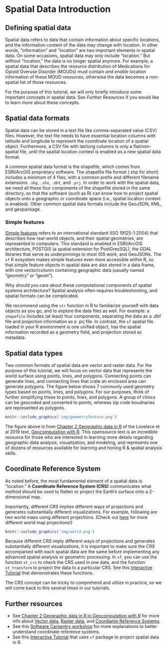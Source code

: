 # Spatial Data Introduction

## Defining spatial data  {#SD-spatial-data}
Spatial data refers to data that contain information about specific locations, and the information content of the data may change with location. In other words, "information" and "location" are two important elements in spatial data. On some occasions, spatial data may only include "location." But without "location," the data is no longer spatial anymore. For example, a spatial data that describes the resource distribution of Medications for Opioid Overuse Disorder (MOUDs) must contain *and enable* location information of these MOUD resources, otherwise the data becomes a non-spatial list of those resources.

For the purpose of this tutorial, we will only briefly introduce some important concepts in spatial data. See *Further Resources* if you would like to learn more about these concepts. 

## Spatial data formats {#SD-vector-data}
Spatial data can be stored in a text file like comma-separated value (CSV) files. However, the text file needs to have essential location columns with latitude and longitude to represent the coordinate location of a spatial object. Furthermore, a CSV file with lat/long columns is only a flat/non-spatial file, until the spatial location context is enabled as a new spatial data format.

A common spatial data format is the shapefile, which comes from ESRI/ArcGIS proprietary software. The shapefile file format (.shp for short) includes a minimum of 4 files, with a common prefix and different filename extensions `.shp`, `.shx`, `.dbf`, and `.prj`. In order to work with the spatial data, we need all these four components of the shapefile stored in the same directory, so that the software (such as R) can know how to project spatial objects onto a geographic or coordinate space (i.e., spatial location context is enabled). Other common spatial data formats include the GeoJSON, KML, and geopackage.

### Simple features

[Simple features](https://r-spatial.github.io/sf/articles/sf1.html) refers to an international standard (ISO 19125-1:2004) that describes how real-world objects, and their spatial geometries, are represented in computers. This standard is enabled in ESRI/ArcGIS architecture, POSTGIS (a spatial extension for PostGresSQL), the GDAL libraries that serve as underpinnings to most GIS work, and GeoJSONs. The `sf` R ecoystem makes simple features even more accessible within R, so that simple feature objects in spatial data are also stored in a data frame, with one vector/column containing geographic data (usually named "geometry" or "geom"). 

Why should you care about these computational components of spatial systems architecture? Spatial analysis often requires troubleshooting, and spatial formats can be complicated. 

We recommend using the `str` function in R to familiarize yourself with data objects as you go, and to explore the data files as well. For example: a `shapefile` includes (at least) four components, separating the data as a .dbf file and projection information as a .prj file. In contrast, the `sf` spatial file loaded in your R environment is one unified object, has the spatial information recorded as a geometry field, and projection stored as metadata. 

## Spatial data types

Two common formats of spatial data are vector and raster data. For the purpose of this tutorial, we will focus on vector data that represents the world surface using points, lines, and polygons. Connecting points can generate lines, and connecting lines that crate an enclosed area can generate polygons. The figure below shows 7 commonly used geometry types based on points, lines, and polygons. For our purposes, think of further simplifying these to points, lines, and polygons. A group of clinics can be geocoded and converted to points, whereas zip code boudnaries are represented as polygons.  

```r
knitr::include_graphics('img/geometryfeature.png')
```

The figure above is from [Chapter 2 Geographic data in R](https://geocompr.robinlovelace.net/spatial-class.html#intro-sf) of the Lovelace et al 2019 text, [Geocomputation with R](https://geocompr.robinlovelace.net/). This opensource text is an incredible resource for those who are interested in learning more details regarding geographic data analysis, visualization, and modeling, and represents one of dozens of resources available for learning and honing R & spatial analysis skills.

## Coordinate Reference System {#SD-crs}
As noted before, the most fundamental element of a spatial data is "location." A **Coordinate Reference System (CRS)** communicates what method should be used to flatten or project the Earth's surface onto a 2-dimensional map.

Importantly, different CRS implies different ways of projections and generates substantially different visualizations. For example, following are two world maps using different projections. (Check out [here](https://futuremaps.com/blogs/news/top-10-world-map-projections) for more different world map projections!)

```r
knitr::include_graphics('img/world.png')
```

Because different CRS imply different ways of projections and generates substantially different visualizations, it is important to make sure the CRS accompanied with each spatial data are the same before implementing any advanced spatial analysis or geometric processing. In `sf`, you can use the function `st_crs` to check the CRS used in one data, and the function `st_transform` to project the data to a particular CRS. See this [Interactive Tutorial](https://spatialanalysis.github.io/workshop-notes/introduction-to-spatial-data.html#interactive-tutorial) that demonstrates these functions.  

The CRS concept can be tricky to comprehend and utilize in practice, so we will come back to this several times in our tutorials. 

## Further resources {-#SD-appendix}
* See [Chapter 2 Geographic data in R in Geocomputation with R](https://geocompr.robinlovelace.net/spatial-class.html) for more info about [Vector data](https://geocompr.robinlovelace.net/spatial-class.html#vector-data), [Raster data](https://geocompr.robinlovelace.net/spatial-class.html#raster-data), and [Coordiante Reference Systems](https://geocompr.robinlovelace.net/spatial-class.html#raster-data). 
* See this [Software Carpentry workshop](https://datacarpentry.org/organization-geospatial/03-crs/index.html) for more explanations to better understand coordinate reference systems. 
* See this [Interactive Tutorial](https://spatialanalysis.github.io/workshop-notes/introduction-to-spatial-data.html#interactive-tutorial) that uses `sf` package to project spatial data in R.  




